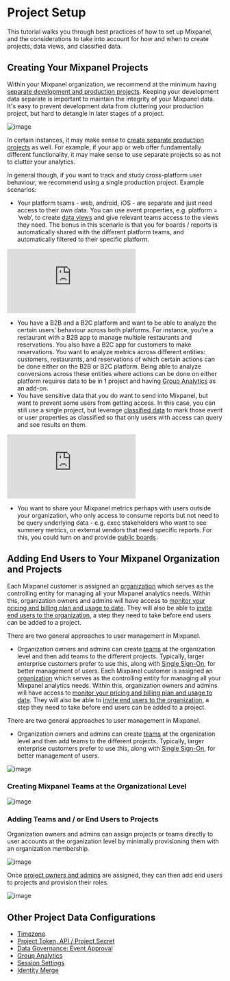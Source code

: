 # Project Setup

This tutorial walks you through best practices of how to set up Mixpanel, and the considerations to take into account for how and when to create projects, data views, and classified data.

## Creating Your Mixpanel Projects
Within your Mixpanel organization, we recommend at the minimum having [separate development and production projects](/docs/best-practices/developer-environments). Keeping your development data separate is important to maintain the integrity of your Mixpanel data. It's easy to prevent development data from cluttering your production project, but hard to detangle in later stages of a project.

![image](https://github.com/mixpanel/docs/assets/50901466/8d6d81cf-0e55-4bef-a743-b38d316e0db4)

In certain instances, it may make sense to [create separate production projects](/docs/best-practices/developer-environments) as well. For example, if your app or web offer fundamentally different functionality, it may make sense to use separate projects so as not to clutter your analytics. 

In general though, if you want to track and study cross-platform user behaviour, we recommend using a single production project. Example scenarios:

- Your platform teams - web, android, iOS - are separate and just need access to their own data. You can use event properties, e.g. platform = ‘web’, to create [data views](/docs/data-governance/data-views-and-classification) and give relevant teams access to the views they need. The bonus in this scenario is that you for boards / reports is automatically shared with the different platform teams, and automatically filtered to their specific platform.

<div style={{position: 'relative', paddingBottom: '64.90384615384616%', height: 0}}>
    <iframe src="https://www.loom.com/embed/4ff06748cc5f4a84a4fb6f581f2b7395"
        frameBorder="0"
        webkitallowfullscreen="true" mozallowfullscreen="true" allowFullScreen
        style={{position: 'absolute', 'top': 0, 'left': 0, 'width': '100%', 'height': '100%'}}>
    </iframe>
</div>

- You have a B2B and a B2C platform and want to be able to analyze the certain users’ behaviour across both platforms. For instance, you’re a restaurant with a B2B app to manage multiple restaurants and reservations. You also have a B2C app for customers to make reservations. You want to analyze metrics across different entities: customers, restaurants, and reservations of which certain actions can be done either on the B2B or B2C platform. Being able to analyze conversions across these entities where actions can be done on either platform requires data to be in 1 project and having [Group Analytics](/docs/data-structure/advanced/group-analytics) as an add-on.
- You have sensitive data that you do want to send into Mixpanel, but want to prevent some users from getting access. In this case, you can still use a single project, but leverage [classified data](/docs/data-governance/data-views-and-classification#mark-properties-as-classified-data) to mark those event or user properties as classified so that only users with access can query and see results on them.

<div style={{position: 'relative', paddingBottom: '64.90384615384616%', height: 0}}>
    <iframe src="https://www.loom.com/embed/1182410226984fc58cdc7b26d7dcdd76"
        frameBorder="0"
        webkitallowfullscreen="true" mozallowfullscreen="true" allowFullScreen
        style={{position: 'absolute', 'top': 0, 'left': 0, 'width': '100%', 'height': '100%'}}>
    </iframe>
</div>

- You want to share your Mixpanel metrics perhaps with users outside your organization, who only access to consume reports but not need to be query underlying data - e.g. exec stakeholders who want to see summery metrics, or external vendors that need specific reports. For this, you could turn on and provide [public boards](/docs/boards/public-boards).

## Adding End Users to Your Mixpanel Organization and Projects
Each Mixpanel customer is assigned an [organization](/docs/orgs-and-projects/organizations) which serves as the controlling entity for managing all your Mixpanel analytics needs. Within this, organization owners and admins will have access to [monitor your pricing and billing plan and usage to date](/docs/admin/organizations-projects#billing-and-plans). They will also be able to [invite end users to the organization](/docs/orgs-and-projects/roles-and-permissions#invite-users), a step they need to take before end users can be added to a project.

There are two general approaches to user management in Mixpanel. 

- Organization owners and admins can create [teams](/docs/orgs-and-projects/roles-and-permissions#teams) at the organization level and then add teams to the different projects. Typically, larger enterprise customers prefer to use this, along with [Single Sign-On](/docs/access-security/single-sign-on/overview), for better management of users.
Each Mixpanel customer is assigned an [organization](/docs/orgs-and-projects/manage-organization) which serves as the controlling entity for managing all your Mixpanel analytics needs. Within this, organization owners and admins will have access to [monitor your pricing and billing plan and usage to date](/docs/admin/organizations-projects#billing-and-plans). They will also be able to [invite end users to the organization](/docs/orgs-and-projects/manage-team-members#invite-users), a step they need to take before end users can be added to a project.

There are two general approaches to user management in Mixpanel. 

- Organization owners and admins can create [teams](/docs/orgs-and-projects/manage-team-members#teams) at the organization level and then add teams to the different projects. Typically, larger enterprise customers prefer to use this, along with [Single Sign-On](/docs/access-security/single-sign-on/overview), for better management of users.


![image](https://github.com/mixpanel/docs/assets/50901466/9b42d818-cc77-4f02-9025-90456a557c6a)

### Creating Mixpanel Teams at the Organizational Level

![image](https://github.com/mixpanel/docs/assets/50901466/de43d48b-4fef-4292-b835-f1d5682345b1)

### Adding Teams and / or End Users to Projects
Organization owners and admins can assign projects or teams directly to user accounts at the organization level by minimally provisioning them with an organization membership.

![image](https://github.com/mixpanel/docs/assets/50901466/8ec08b83-d0e2-47b3-92a4-5f5e98d70b52)

Once [project owners and admins](/docs/orgs-and-projects/roles-and-permissions#setting-a-default-role-on-a-project) are assigned, they can then add end users to projects and provision their roles. 

![image](https://github.com/mixpanel/docs/assets/50901466/61a9099b-f07e-4bcf-9110-bf5418e7000b)

## Other Project Data Configurations
- [Timezone](/docs/orgs-and-projects/managing-projects#manage-timezones-for-projects)
- [Project Token, API / Project Secret](/docs/quickstart/connect-your-data)
- [Data Governance: Event Approval](/docs/data-governance/event-approval)
- [Group Analytics](/docs/data-structure/advanced/group-analytics)
- [Session Settings](/docs/features/sessions)
- [Identity Merge](/docs/tracking-methods/identifying-users)
